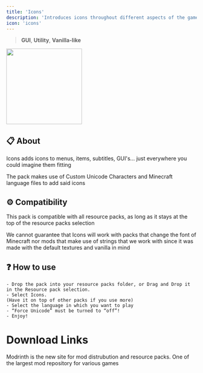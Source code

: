 ```yaml
---
title: 'Icons'
description: 'Introduces icons throughout different aspects of the game'
icon: 'icons'
---
```


> <Icon icon="window" iconType="regular" /> **GUI**, <Icon icon="suitcase" iconType="regular" /> **Utility**, <Icon icon="ice-cream" iconType="regular" /> **Vanilla-like**

<img height="200" noZoom src="/images/i-banner.png" />

## 📋 About

Icons adds icons to menus, items, subtitles, GUI's... just everywhere you could imagine them fitting

The pack makes use of Custom Unicode Characters and Minecraft language files to add said icons

## ⚙️ Compatibility

This pack is compatible with all resource packs, as long as it stays at the top of the resource packs selection

We cannot guarantee that Icons will work with packs that change the font of Minecraft nor mods that make use of strings that we work with since it was made with the default textures and vanilla in mind

## ❓ How to use

    - Drop the pack into your resource packs folder, or Drag and Drop it in the Resource pack selection.
    - Select Icons.
    (Have it on top of other packs if you use more)
    - Select the language in which you want to play
    - “Force Unicode” must be turned to “off”!
    - Enjoy!

# Download Links

<CardGroup cols={2}>
  <Card 
    title="Modrinth Download Link"
    icon= "download"
    href="https://modrinth.com/resourcepack/icons"
  >
    Modrinth is the new site for mod distrubution and resource packs.
  </Card>
  <Card
    title="Curseforge Download Link"
    icon="download"
    href="https://www.curseforge.com/minecraft/texture-packs/icons"
  >
    One of the largest mod repository for various games
  </Card>
</CardGroup>